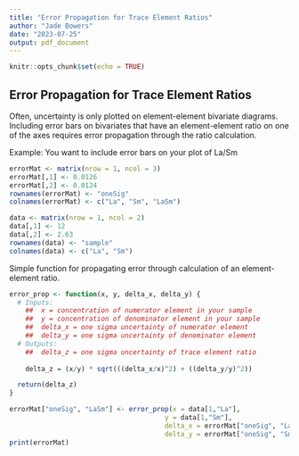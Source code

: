 ```yaml
---
title: "Error Propagation for Trace Element Ratios"
author: "Jade Bowers"
date: "2023-07-25"
output: pdf_document
---
```


```r
knitr::opts_chunk$set(echo = TRUE)
```

## Error Propagation for Trace Element Ratios

Often, uncertainty is only plotted on element-element bivariate diagrams.
Including error bars on bivariates that have an element-element ratio on one of the axes requires error propagation through the ratio calculation.

Example: You want to include error bars on your plot of La/Sm

```r
errorMat <- matrix(nrow = 1, ncol = 3)
errorMat[,1] <- 0.0126
errorMat[,2] <- 0.0124
rownames(errorMat) <- "oneSig"
colnames(errorMat) <- c("La", "Sm", "LaSm")

data <- matrix(nrow = 1, ncol = 2)
data[,1] <- 12
data[,2] <- 2.63
rownames(data) <- "sample"
colnames(data) <- c("La", "Sm")
```

Simple function for propagating error through calculation of an element-element ratio.

```r
error_prop <- function(x, y, delta_x, delta_y) {
  # Inputs:
    ##  x = concentration of numerator element in your sample
    ##  y = concentration of denominator element in your sample
    ##  delta_x = one sigma uncertainty of numerator element
    ##  delta_y = one sigma uncertainty of denominator element
  # Outputs:
    ##  delta_z = one sigma uncertainty of trace element ratio
  
    delta_z = (x/y) * sqrt(((delta_x/x)^2) + ((delta_y/y)^2))

  return(delta_z)
}
```

```r
errorMat["oneSig", "LaSm"] <- error_prop(x = data[1,"La"], 
                                       y = data[1,"Sm"], 
                                       delta_x = errorMat["oneSig", "La"], 
                                       delta_y = errorMat["oneSig", "Sm"])
print(errorMat)
```
